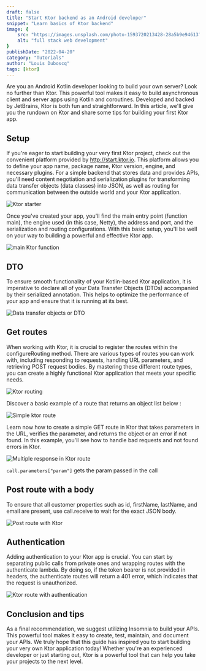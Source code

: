 ```yaml
---
draft: false
title: "Start Ktor backend as an Android developer"
snippet: "Learn basics of Ktor backend"
image: {
    src: "https://images.unsplash.com/photo-1593720213428-28a5b9e94613?&fit=crop&w=430&h=240",
    alt: "full stack web development"
}
publishDate: "2022-04-20"
category: "Tutorials"
author: "Louis Duboscq"
tags: [ktor]
--- 
```


Are you an Android Kotlin developer looking to build your own server? 
Look no further than Ktor. 
This powerful tool makes it easy to build asynchronous client and server apps using Kotlin and coroutines. 
Developed and backed by JetBrains, Ktor is both fun and straightforward. 
In this article, we'll give you the rundown on Ktor and share some tips for building your first Ktor app.
 
## Setup
If you're eager to start building your very first Ktor project, check out the convenient platform provided by http://start.ktor.io.
This platform allows you to define your app name, package name, Ktor version, engine, and necessary plugins. 
For a simple backend that stores data and provides APIs, you'll need content negotiation and serialization plugins for transforming data transfer objects (data classes) into JSON, 
as well as routing for communication between the outside world and your Ktor application.

![Ktor starter](https://pbs.twimg.com/media/FQypo99VUAA5Fjo?format=jpg&name=large)

Once you've created your app, you'll find the main entry point (function main), the engine used (in this case, Netty), the address and port,
and the serialization and routing configurations. 
With this basic setup, you'll be well on your way to building a powerful and effective Ktor app. 
 
![main Ktor function](https://pbs.twimg.com/media/FQyppyWVcAMDm3L?format=jpg&name=large)

## DTO
To ensure smooth functionality of your Kotlin-based Ktor application, 
it is imperative to declare all of your Data Transfer Objects (DTOs) accompanied by their serialized annotation. 
This helps to optimize the performance of your app and ensure that it is running at its best.

![Data transfer objects or DTO](https://pbs.twimg.com/media/FQypqK3UYAQSTd0?format=jpg&name=large)

## Get routes

When working with Ktor, it is crucial to register the routes within the configureRouting method. 
There are various types of routes you can work with, including responding to requests, handling URL parameters, and retrieving POST request bodies. 
By mastering these different route types, you can create a highly functional Ktor application that meets your specific needs.

![Ktor routing](https://pbs.twimg.com/media/FQypqkGVcAMw1-F?format=jpg&name=medium)

Discover a basic example of a route that returns an object list below :

![Simple ktor route](https://pbs.twimg.com/media/FQypq73VgAAkugu?format=jpg&name=medium)

Learn now how to create a simple GET route in Ktor that takes parameters in the URL, verifies the parameter, and returns the object or an error if not found. 
In this example, you'll see how to handle bad requests and not found errors in Ktor.

![Multiple response in Ktor route](https://pbs.twimg.com/media/FQyprUPVgAEv2p0?format=jpg&name=large)

`call.parameters["param"]` gets the param passed in the call

## Post route with a body
 
To ensure that all customer properties such as id, firstName, lastName, and email are present, use call.receive to wait for the exact JSON body.

![Post route with Ktor](https://pbs.twimg.com/media/FQyprwdUYAsmYIy?format=jpg&name=medium)

## Authentication

Adding authentication to your Ktor app is crucial. 
You can start by separating public calls from private ones and wrapping routes with the authenticate lambda. 
By doing so, if the token bearer is not provided in headers, the authenticate routes will return a 401 error, which indicates that the request is unauthorized.

![Ktor route with authentication](https://pbs.twimg.com/media/FQypsJAVUAcMkUU?format=jpg&name=medium)

## Conclusion and tips

As a final recommendation, we suggest utilizing Insomnia to build your APIs. 
This powerful tool makes it easy to create, test, maintain, and document your APIs. 
We truly hope that this guide has inspired you to start building your very own Ktor application today!
Whether you're an experienced developer or just starting out, Ktor is a powerful tool that can help you take your projects to the next level. 

